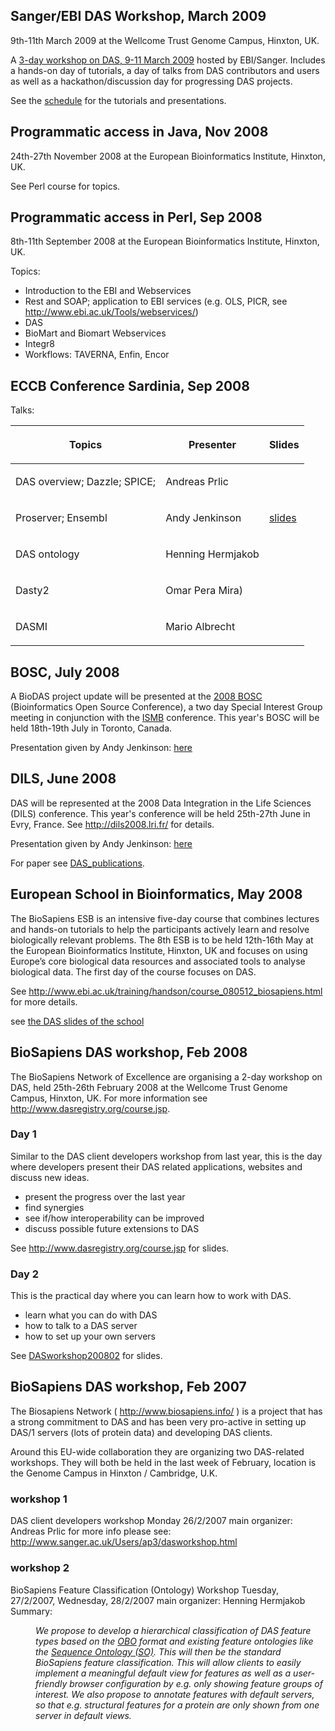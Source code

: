 == Sanger/EBI DAS Workshop, March 2009 ==

9th-11th March 2009 at the Wellcome Trust Genome Campus, Hinxton, UK.

A [http://www.dasregistry.org/course.jsp 3-day workshop on DAS, 9-11 March 2009] hosted by EBI/Sanger. Includes a hands-on day of tutorials, a day of talks from DAS contributors and users as well as a hackathon/discussion day for progressing DAS projects.

See the [[DASworkshop200903|schedule]] for the tutorials and presentations.

== Programmatic access in Java, Nov 2008==

24th-27th November 2008 at the European Bioinformatics Institute, Hinxton, UK.

See Perl course for topics.

== Programmatic access in Perl, Sep 2008==

8th-11th September 2008 at the European Bioinformatics Institute, Hinxton, UK.

Topics:
* Introduction to the EBI and Webservices
* Rest and SOAP; application to EBI services (e.g. OLS, PICR, see http://www.ebi.ac.uk/Tools/webservices/)
* DAS
* BioMart and Biomart Webservices
* Integr8
* Workflows: TAVERNA, Enfin, Encor

== ECCB Conference Sardinia, Sep 2008==

Talks:
{| border="border"
! Topics
! Presenter
! Slides
|-
| DAS overview; Dazzle; SPICE;
| Andreas Prlic
| 
|-
| Proserver; Ensembl
| Andy Jenkinson
| [http://www.ebi.ac.uk/~aj/ECCB_2008/ slides]
|-
| DAS ontology
| Henning Hermjakob
| 
|-
| Dasty2
| Omar Pera Mira)
| 
|-
| DASMI
| Mario Albrecht
| 
|}

== BOSC, July 2008==

A BioDAS project update will be presented at the [http://www.open-bio.org/wiki/BOSC_2008 2008 BOSC] (Bioinformatics Open Source Conference), a two day Special Interest Group meeting in conjunction with the [http://www.iscb.org/ismb2008/ ISMB] conference. This year's BOSC will be held 18th-19th July in Toronto, Canada.

Presentation given by Andy Jenkinson: [http://www.ebi.ac.uk/~aj/BOSC_2008/ here]

== DILS, June 2008==

DAS will be represented at the 2008 Data Integration in the Life Sciences (DILS) conference. This year's conference will be held 25th-27th June in Evry, France. See http://dils2008.lri.fr/ for details.

Presentation given by Andy Jenkinson: [http://www.ebi.ac.uk/~aj/DILS_2008/ here]

For paper see [[DAS_publications]].

== European School in Bioinformatics, May 2008==

The BioSapiens ESB is an intensive five-day course that combines lectures and hands-on tutorials to help the participants actively learn and resolve biologically relevant problems. The 8th ESB is to be held 12th-16th May at the European Bioinformatics Institute, Hinxton, UK and focuses on using Europe’s core biological data resources and associated tools to analyse biological data. The first day of the course focuses on DAS.

See http://www.ebi.ac.uk/training/handson/course_080512_biosapiens.html for more details.

see  [[EuropeanSchoolBioinformatics200805| the DAS slides of the school]]

== BioSapiens DAS workshop, Feb 2008==

The BioSapiens Network of Excellence are organising a 2-day workshop on DAS, held 25th-26th February 2008 at the Wellcome Trust Genome Campus, Hinxton, UK. For more information see http://www.dasregistry.org/course.jsp.

===Day 1===

Similar to the DAS client developers workshop from last year, this is the day where developers present their DAS related applications, websites and discuss new ideas.
* present the progress over the last year
* find synergies
* see if/how interoperability can be improved
* discuss possible future extensions to DAS

See http://www.dasregistry.org/course.jsp for slides.

===Day 2===
 
This is the practical day where you can learn how to work with DAS.
* learn what you can do with DAS
* how to talk to a DAS server
* how to set up your own servers

See [[DASworkshop200802]] for slides.

== BioSapiens DAS workshop, Feb 2007==

The Biosapiens Network ( http://www.biosapiens.info/ ) is a project 
that has a strong commitment to DAS
and has been very pro-active in setting up DAS/1 servers (lots of 
protein data) and developing DAS clients.

Around this EU-wide collaboration they are organizing two DAS-related 
workshops. They will both be held in the last week of February, location is the 
Genome Campus in Hinxton / Cambridge, U.K.

===workshop 1===
DAS client developers workshop
Monday 26/2/2007
main organizer: Andreas Prlic
for more info please see:
http://www.sanger.ac.uk/Users/ap3/dasworkshop.html

===workshop 2===
BioSapiens Feature Classification (Ontology) Workshop
Tuesday, 27/2/2007, Wednesday, 28/2/2007
main organizer: Henning Hermjakob
Summary:

:''We propose to develop a hierarchical classification of DAS feature types based on the [http://obo.sourceforge.net/ OBO] format and existing feature ontologies like the [http://www.ebi.ac.uk/ontology-lookup/browse.do?ontName=SO Sequence Ontology (SO)]. This will then be the standard BioSapiens feature classification. This will allow clients to easily implement a meaningful default view for features as well as a user-friendly browser configuration by e.g. only showing feature groups of interest. We also propose to annotate features with default servers, so that e.g. structural features for a protein are only shown from one server in default views.''